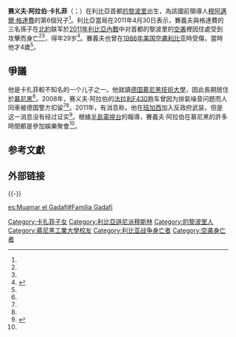 {{noteTA
|T=zh-cn:赛义夫·阿拉伯·卡扎菲; zh-tw:賽義夫·阿拉伯·格達費; zh-hk:賽義夫·阿拉伯·卡達菲; zh-sg:赛义夫·阿拉伯·卡達菲;
|1=zh-cn:卡扎菲; zh-tw:格達費; zh-hk:卡達菲; zh-sg:卡達菲;
}}
{{For|他的哥哥|賽義夫·伊斯拉姆·卡扎菲}}
{{Infobox person
| name         = 賽義夫·阿拉伯·格達費<br />سيف العرب القذافي
| image        =
| caption      =
| birth_date   = 1982年
| death_date   = 2011年4月30日（利比亞官方說法）
| birth_place  = [[File:Flag_of_Libya_(1977).svg|20px]] [[大阿拉伯利比亞人民社會主義民眾國|利比亞]][[的黎波里|的黎波里]]
| death place  = {{LBA}}[[的黎波里|的黎波里]]
| occupation   =
| alma_mater   = [[慕尼黑工業大學|慕尼黑工業大學]] 
| known_for    = [[穆阿邁爾·卡扎菲|穆阿邁爾·卡扎菲]]的第六個兒子
| spouse       =
}}

'''赛义夫·阿拉伯·卡扎菲'''（{{lang-ar|سيف العرب القذافي}}；{{bd|1982年||2011年|4月30日|catIdx=Gaddafi, Saif}}）在利比亞首都[[的黎波里|的黎波里]]出生，為該國前領導人[[穆阿邁爾·格達費|穆阿邁爾·格達費]]的第6個兒子<ref name=worldnewsco />。利比亞當局在2011年4月30日表示，賽義夫與格達費的三名孫子在[[北約|北約]]联军於[[2011年利比亞內戰|2011年利比亞內戰]]中对首都的黎波里的[[空袭|空袭]]裡因住處受到攻擊而身亡<ref name=bbc1/><ref name=aljazeera1/>，得年29岁<ref>{{Cite web |url=http://news.xinhuanet.com/world/2011-05/01/c_121367849.htm |title=卡扎菲最小儿子赛义夫·阿拉伯在空袭中丧生 |access-date=2011-05-01 |archive-date=2011-09-12 |archive-url=https://web.archive.org/web/20110912050554/http://news.xinhuanet.com/world/2011-05/01/c_121367849.htm |dead-url=no }}</ref>。賽義夫也曾在[[1986年美国空袭利比亚|1986年美国空袭利比亚]]時受傷，當時他才4歲<ref name=time />。

== 爭議 ==
他是卡扎菲較不知名的一个儿子之一。他就讀[[德国|德国]][[慕尼黑技術大學|慕尼黑技術大學]]，因此長期居住於[[慕尼黑|慕尼黑]]<ref name=tampabay />。2008年，赛义夫·阿拉伯的[[法拉利F430|法拉利F430]]跑车曾因为排氣噪音问题而人同車被德国警方扣留<ref name=worldnewsco /><ref name=bbc2 />。2011年，有消息称，他在[[班加西|班加西]]加入反政府武装，但是这一消息没有经过证实<ref>{{Cite web |url=http://news.163.com/11/0501/08/72V50CPS00014JB6.html |title=背景资料：赛义夫·阿拉伯·卡扎菲 |access-date=2011-05-01 |archive-url=https://web.archive.org/web/20110506225159/http://news.163.com/11/0501/08/72V50CPS00014JB6.html |archive-date=2011-05-06 |dead-url=yes }}</ref>。根據[[半島電視台|半島電視台]]的報導，賽義夫·阿拉伯在慕尼黑的許多時間都是參加娛樂聚會<ref name=aljazeera2 />。

==参考文獻==
{{Reflist|refs=
<ref name=worldnewsco>{{cite news|title=Knowing Muammar al-Gaddafi’s Children More Closely|url=http://www.worldnewsco.com/3486/knowing-muammar-al-gaddafis-children-closely|newspaper=World News Connection|date=24 February 2011|accessdate=1 May 2011|archive-date=2011-12-25|archive-url=https://web.archive.org/web/20111225045639/http://www.worldnewsco.com/3486/knowing-muammar-al-gaddafis-children-closely/|dead-url=no}}</ref>

<ref name=bbc1>{{cite news|title=Nato strike 'kills Saif al-Arab Gaddafi', Libya says|url=http://www.bbc.co.uk/news/world-africa-13251570|newspaper=[[BBC_News_Online|BBC News Online]]|date=1 May 2011|accessdate=1 May 2011|archive-date=2019-05-19|archive-url=https://web.archive.org/web/20190519144401/https://www.bbc.co.uk/news/world-africa-13251570|dead-url=no}}</ref>

<ref name=bbc2>{{cite news|title=The Gaddafi family tree|url=http://www.bbc.co.uk/news/world-africa-12531442|newspaper=BBC News Online|date=21 February 2011|accessdate=1 May 2011|archive-date=2012-08-04|archive-url=https://www.webcitation.org/69fU7gPRd?url=http://www.bbc.co.uk/news/world-africa-12531442|dead-url=no}}</ref>

<ref name=tampabay>{{cite news|title=Investigation of Gadhafi son's alleged weapons smuggling is dropped in Germany|url=http://www.tampabay.com/incoming/investigation-of-gadhafi-sons-alleged-weapons-smuggling-is-dropped-in/1150070|newspaper=St. Petersburg Times|date=7 February 2011|accessdate=1 May 2011|archive-date=2016-03-04|archive-url=https://web.archive.org/web/20160304061906/http://www.tampabay.com/incoming/investigation-of-gadhafi-sons-alleged-weapons-smuggling-is-dropped-in/1150070|dead-url=no}}</ref>

<ref name=aljazeera1>{{cite news|title=Nato strike 'kills Gaddafi's youngest son'|url=http://english.aljazeera.net/news/africa/2011/04/2011430224755721620.html|newspaper=[[Al_Jazeera_English|Al Jazeera English]]|date=1 May 2011|accessdate=1 May 2011|archive-date=2011-10-26|archive-url=https://web.archive.org/web/20111026081354/http://english.aljazeera.net/news/africa/2011/04/2011430224755721620.html|dead-url=no}}</ref>

<ref name=aljazeera2>{{cite news|title=Keeping up with the Gaddafis|first=Karim|last=Haddad|url=http://english.aljazeera.net/indepth/features/2011/02/201122852348175589.html|newspaper=Al Jazeera English|date=28 February 2011|accessdate=1 May 2011|archive-date=2011-11-09|archive-url=https://web.archive.org/web/20111109003432/http://english.aljazeera.net/indepth/features/2011/02/201122852348175589.html|dead-url=no}}</ref>

<ref name=time>{{cite news|title=Hitting the Source U.S. Bombers Strike At|url=http://www.time.com/time/magazine/article/0,9171,961276-2,00.html|newspaper=[[Time_(magazine)|Time]]|date=28 April 1986|accessdate=1 May 2011|archive-date=2020-05-11|archive-url=https://web.archive.org/web/20200511095912/https://time.com/time/magazine/article/0,9171,961276-2,00.html|dead-url=no}}</ref>
}}

==外部链接==
{{external media |align=right |width=300 |image1=[http://uk.reuters.com/article/slideshow/idUKLDE71Q0MP20110502#a=1 路透社 - 利比亞民眾參加赛义夫·阿拉伯·卡扎菲的葬禮]}}

{{-}}
{{Muammar Gaddafi}}

{{DEFAULTSORT:Gaddafi, Saif Al-Arab}}
[[Category:卡扎菲子女|Category:卡扎菲子女]]
[[Category:利比亞遜尼派穆斯林|Category:利比亞遜尼派穆斯林]]
[[Category:的黎波里人|Category:的黎波里人]]
[[Category:慕尼黑工業大學校友|Category:慕尼黑工業大學校友]]
[[Category:利比亚战争身亡者|Category:利比亚战争身亡者]]
[[Category:空袭身亡者|Category:空袭身亡者]]
[[es:Muamar_el_Gadafi#Familia_Gadafi|es:Muamar el Gadafi#Familia Gadafi]]
